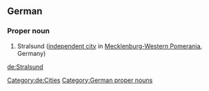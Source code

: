 ==German==
{{wikipedia}}
{{wikipedia|lang=de}}
===Proper noun===
{{head|de}}
# Stralsund ([[independent city]] in [[Mecklenburg-Western Pomerania]], Germany)
[[Category:de:Cities]]
[[Category:German proper nouns]]

[[de:Stralsund]]